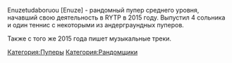 
Enuzetudaboruou [Enuze] - рандомный пупер среднего уровня, начавший свою деятельность в RYTP в 2015 году. Выпустил 4 сольника и один теннис с некоторыми из андерграундных пуперов.

Также с того же 2015 года пишет музыкальные треки.

{{Инфобокс_для_пуперов|title2 = Enuzetodaboruou [Enuze]|другие_ники = NZWO!, MegaBlazeTV, Super Maity, Bogdanor111, Claes Van Dijk|image3 = 1523304570666.jpg|сферы_творчества = Пупер-рандомщик и композитор|год_начала = 2014 (создал канал)
2015 (начал делать пупы и музыку)|имя_фамилия = Богдан Березин|дата_рождения = 25.02.2002|место_проживания = Россия|ссылки = https://www.youtube.com/channel/UC7rhhtdQeoy09a5LYWc0iTw - канал
https://vk.com/cvdart - паблик}}
[[Категория:Пуперы]]
[[Категория:Рандомщики]]